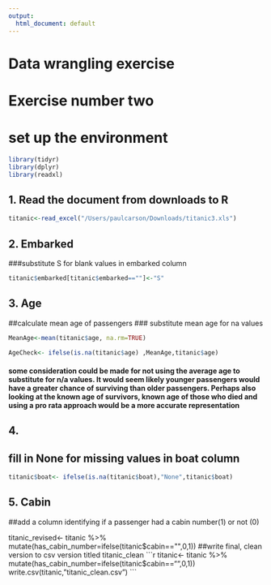 ```yaml
---
output:
  html_document: default
---
```


# Data wrangling exercise 
# Exercise number two

# set up the environment
```r
library(tidyr)
library(dplyr)
library(readxl)
```
## 1.  Read the document from downloads to R
```r
titanic<-read_excel("/Users/paulcarson/Downloads/titanic3.xls")
```

## 2.  Embarked
###substitute S for blank values in embarked column 
```r
titanic$embarked[titanic$embarked==""]<-"S"
```
## 3. Age
##calculate mean age of passengers
### substitute mean age for na values
```r
MeanAge<-mean(titanic$age, na.rm=TRUE)

AgeCheck<- ifelse(is.na(titanic$age) ,MeanAge,titanic$age)
```
#### some consideration could be made for not using the average age to substitute for n/a values.  It would seem likely younger passengers would have a greater chance of surviving than older passengers. Perhaps also looking at the known age of survivors, known age of those who died and using a pro rata approach would be a more accurate representation

## 4.  
## fill in None for missing values in boat column
```r
titanic$boat<- ifelse(is.na(titanic$boat),"None",titanic$boat)
```
## 5.  Cabin 
##add a column identifying if a passenger had a cabin number(1) or not (0)

titanic_revised<- titanic %>% mutate(has_cabin_number=ifelse(titanic$cabin=="",0,1))
##write final, clean version to csv version titled titanic_clean
```r
titanic<- titanic %>% mutate(has_cabin_number=ifelse(titanic$cabin=="",0,1))
write.csv(titanic,"titanic_clean.csv")
```


